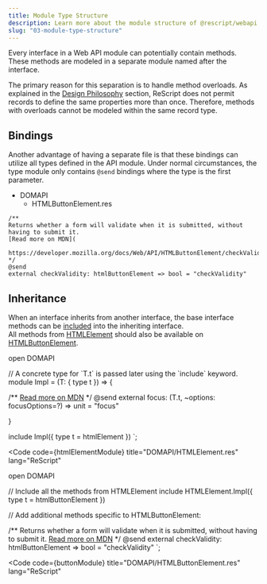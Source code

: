 ```yaml
---
title: Module Type Structure
description: Learn more about the module structure of @rescript/webapi.
slug: "03-module-type-structure"
---
```



Every interface in a Web API module can potentially contain methods. These methods are modeled in a separate module named after the interface.

The primary reason for this separation is to handle method overloads.
As explained in the [Design Philosophy](../design-philosophy) section, ReScript does not permit records to define the same properties more than once.
Therefore, methods with overloads cannot be modeled within the same record type.

## Bindings

Another advantage of having a separate file is that these bindings can utilize all types defined in the API module.
Under normal circumstances, the type module only contains `@send` bindings where the type is the first parameter.

<FileTree>

- DOMAPI
  - HTMLButtonElement.res

</FileTree>

```ReScript
/**
Returns whether a form will validate when it is submitted, without having to submit it.
[Read more on MDN](
  https://developer.mozilla.org/docs/Web/API/HTMLButtonElement/checkValidity)
*/
@send
external checkValidity: htmlButtonElement => bool = "checkValidity"
```

## Inheritance

When an interface inherits from another interface, the base interface methods can be [included](https://rescript-lang.org/syntax-lookup#include) into the inheriting interface.  
All methods from [HTMLElement](https://developer.mozilla.org/en-US/docs/Web/API/HTMLElement#instance_methods) should also be available on [HTMLButtonElement](https://developer.mozilla.org/en-US/docs/Web/API/HTMLButtonElement#instance_methods).

open DOMAPI

// A concrete type for \`T.t\` is passed later using the \`include\` keyword.
module Impl = (T: { type t }) => {

/**
[Read more on MDN](https://developer.mozilla.org/docs/Web/API/HTMLElement/focus)
*/
@send
external focus: (T.t, ~options: focusOptions=?) => unit = "focus"

}

include Impl({ type t = htmlElement })
`;

<Code
  code={htmlElementModule}
  title="DOMAPI/HTMLElement.res"
  lang="ReScript"
></Code>

open DOMAPI

// Include all the methods from HTMLElement
include HTMLElement.Impl({ type t = htmlButtonElement })

// Add additional methods specific to HTMLButtonElement:

/**
Returns whether a form will validate when it is submitted, without having to submit it.
[Read more on MDN](
  https://developer.mozilla.org/docs/Web/API/HTMLButtonElement/checkValidity)
*/
@send
external checkValidity: htmlButtonElement => bool = "checkValidity"
`;

<Code
  code={buttonModule}
  title="DOMAPI/HTMLButtonElement.res"
  lang="ReScript"
></Code>
